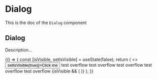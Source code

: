 <!--- Dialog.stories.mdx --->


<Meta title="Design System/Layouts/Dialog" component={Dialog} />

# Dialog

This is the doc of the `Dialog` component

## Dialog

Description...

<Canvas>
  <Story name="base">
    {() => {
      const [isVisible, setIsVisible] = useState(false);
      return (
        <>
          <Button onClick={() => setIsVisible(true)}>Click me</Button>
          <Box padding={10} background="neutral600">
            test overflow
          </Box>
          <Box padding={10} background="neutral600">
            test overflow
          </Box>
          <Box padding={10} background="neutral600">
            test overflow
          </Box>
          <Box padding={10} background="neutral600">
            test overflow
          </Box>
          <Box padding={10} background="neutral600">
            test overflow
          </Box>
          {isVisible && (
            <Dialog
              onClose={() => setIsVisible(false)}
              title="Confirmation"
              labelledBy="confirmation"
              describedBy="confirm-description"
            >
              <DialogBody icon={<AlertWarningIcon />}>
                <Stack size={2}>
                  <Row justifyContent="center">
                    <Text id="confirm-description">Are you sure you want to delete this?</Text>
                  </Row>
                </Stack>
              </DialogBody>
              <DialogFooter
                startAction={
                  <Button onClick={() => setIsVisible(false)} variant="tertiary">
                    Cancel
                  </Button>
                }
                endAction={
                  <Button variant="danger-light" startIcon={<DeleteIcon />}>
                    Confirm
                  </Button>
                }
              />
            </Dialog>
          )}
        </>
      );
    }}
  </Story>
</Canvas>
